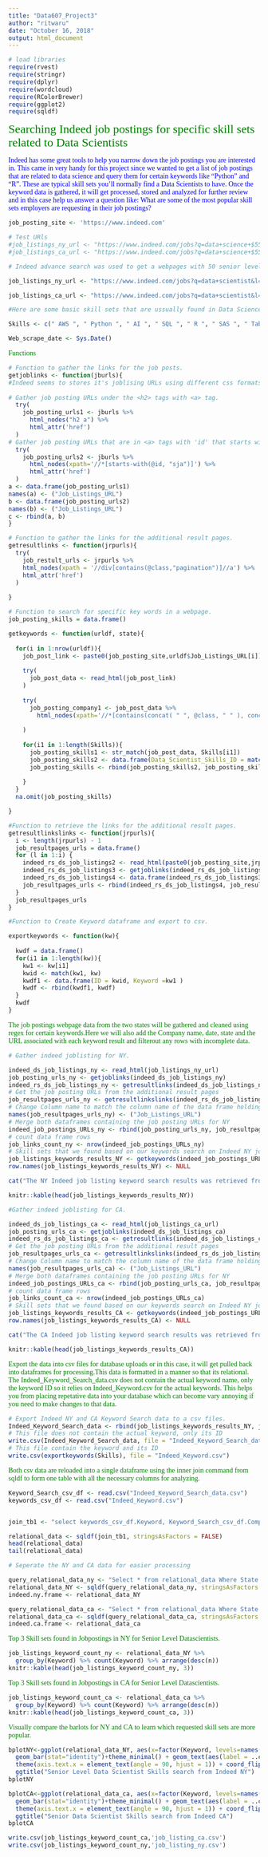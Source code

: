 ```yaml
---
title: "Data607_Project3"
author: "ritwaru"
date: "October 16, 2018"
output: html_document
---
```

```r
# load libraries
require(rvest)
require(stringr)
require(dplyr)
require(wordcloud)
require(RColorBrewer)
require(ggplot2)
require(sqldf)
```

<p><font face="verdana" color="green" font size="+2">Searching Indeed job postings for specific skill sets related to Data Scientists</font></p>

<p><font face="verdana" color="blue"> Indeed has some great tools to help you narrow down the job postings you are interested in. This came in very handy for this project since we wanted to get a list of job postings that are related to data science and query them for certain keywords like "Python" and "R". These are typical skill sets you'll normally find a Data Scientists to have. Once the keyword data is gathered, it will get processed, stored and analyzed for further review and in this case help us answer a question like: What are some of the most popular skill sets employers are requesting in their job postings?</font></p>

```r
job_posting_site <- 'https://www.indeed.com'

# Test URls
#job_listings_ny_url <- "https://www.indeed.com/jobs?q=data+science+$55,000&jt=commission&explvl=mid_level"
#job_listings_ca_url <- "https://www.indeed.com/jobs?q=data+science+$55,000&jt=commission&explvl=mid_level"

# Indeed advance search was used to get a webpages with 50 senior level data sceince job postings per page in  NY and CA. 

job_listings_ny_url <- "https://www.indeed.com/jobs?q=data+scientist&l=new+york&explvl=senior_level&limit=50"

job_listings_ca_url <- "https://www.indeed.com/jobs?q=data+scientist&l=california&explvl=senior_level&limit=50"

```


```r
#Here are some basic skill sets that are ussually found in Data Science job postings. These will be used to query our joblistings webpages.

Skills <- c(" AWS ", " Python ", " AI ", " SQL ", " R ", " SAS ", " Tableau ", " AZURE ", " SparkML ", " Shiny ", " Spark ", " Hadoop ", " Machine Learning ", " Probability ", " Statistics ")

Web_scrape_date <- Sys.Date()

```

<p><font face="verdana" color="green">Functions</font></p>

```r

# Function to gather the links for the job posts.
getjoblinks <- function(jburls){
#Indeed seems to stores it's joblising URLs using different css formats. We will attempt to get these URLs using two different html_nodes search options.
  
# Gather job posting URLs under the <h2> tags with <a> tag.
  try(
    job_posting_urls1 <- jburls %>%
      html_nodes("h2 a") %>%
      html_attr('href')
  )
# Gather job posting URLs that are in <a> tags with 'id' that starts with 'sja'.
  try(
    job_posting_urls2 <- jburls %>%
      html_nodes(xpath='//*[starts-with(@id, "sja")]') %>%
      html_attr('href')
  )
a <- data.frame(job_posting_urls1)
names(a) <- ("Job_Listings_URL")
b <- data.frame(job_posting_urls2)
names(b) <- ("Job_Listings_URL")
c <- rbind(a, b)
}

# Function to gather the links for the additional result pages.
getresultlinks <- function(jrpurls){
  try(
    job_restult_urls <- jrpurls %>%
    html_nodes(xpath = '//div[contains(@class,"pagination")]//a') %>%
    html_attr('href')
  )
  
}

# Function to search for specific key words in a webpage.
job_posting_skills = data.frame()

getkeywords <- function(urldf, state){
  
  for(i in 1:nrow(urldf)){
    job_post_link <- paste0(job_posting_site,urldf$Job_Listings_URL[i])
    
    try(
      job_post_data <- read_html(job_post_link)
    )
    
    try(
      job_posting_company1 <- job_post_data %>%
        html_nodes(xpath='//*[contains(concat( " ", @class, " " ), concat( " ", "icl-u-xs-mr--xs", " " ))]') %>% html_text()
      
    )
    
    for(i1 in 1:length(Skills)){
      job_posting_skills1 <- str_match(job_post_data, Skills[i1])
      job_posting_skills2 <- data.frame(Data_Scientist_Skills_ID = match(job_posting_skills1, Skills), Company = job_posting_company1[1], Web_scrape_date, state,job_post_link)
      job_posting_skills <- rbind(job_posting_skills2, job_posting_skills)
      
    }
  }
  na.omit(job_posting_skills)

}

#Function to retrieve the links for the additional result pages.
getresultlinkslinks <- function(jrpurls){
  i <- length(jrpurls) - 1
  job_resultpages_urls = data.frame()
  for (l in 1:i) {
    indeed_rs_ds_job_listings2 <- read_html(paste0(job_posting_site,jrpurls[l]))
    indeed_rs_ds_job_listings3 <- getjoblinks(indeed_rs_ds_job_listings2)
    indeed_rs_ds_job_listings4 <- data.frame(indeed_rs_ds_job_listings3)
    job_resultpages_urls <- rbind(indeed_rs_ds_job_listings4, job_resultpages_urls)
  }
  job_resultpages_urls
}

#Function to Create Keyword dataframe and export to csv.

exportkeywords <- function(kw){
  
  kwdf = data.frame()
  for(i1 in 1:length(kw)){
    kw1 <- kw[i1]
    kwid <- match(kw1, kw)
    kwdf1 <- data.frame(ID = kwid, Keyword =kw1 )
    kwdf <- rbind(kwdf1, kwdf)
  }
  kwdf
}

```

<p><font face="verdana" color="green">The job postings webpage data from the two states will be gathered and cleaned using regex for certain keywords.Here we will also add the Company name, date, state and the URL associated with each keyword result and filterout any rows with incomplete data.</font></p>

```r
# Gather indeed joblisting for NY.

indeed_ds_job_listings_ny <- read_html(job_listings_ny_url)
job_posting_urls_ny <- getjoblinks(indeed_ds_job_listings_ny)
indeed_rs_ds_job_listings_ny <- getresultlinks(indeed_ds_job_listings_ny)
# Get the job posting URLs from the additional result pages
job_resultpages_urls_ny <- getresultlinkslinks(indeed_rs_ds_job_listings_ny)
# Change Column name to match the column name of the data frame holding the job posting URLs of 'page 1'
names(job_resultpages_urls_ny) <- ("Job_Listings_URL")
# Merge both dataframes containing the job posting URLs for NY 
indeed_job_postings_URLs_ny <- rbind(job_posting_urls_ny, job_resultpages_urls_ny)
# count data frame rows
job_links_count_ny <- nrow(indeed_job_postings_URLs_ny)
# Skill sets that we found based on our keywords search on Indeed NY job listings are stored in a dataframe
job_listings_keywords_results_NY <- getkeywords(indeed_job_postings_URLs_ny, "NY")
row.names(job_listings_keywords_results_NY) <- NULL

cat("The NY Indeed job listing keyword search results was retrieved from ", job_links_count_ny, "joblistings webpages")

knitr::kable(head(job_listings_keywords_results_NY))

```


```r

#Gather indeed joblisting for CA.

indeed_ds_job_listings_ca <- read_html(job_listings_ca_url)
job_posting_urls_ca <- getjoblinks(indeed_ds_job_listings_ca)
indeed_rs_ds_job_listings_ca <- getresultlinks(indeed_ds_job_listings_ca)
# Get the job posting URLs from the additional result pages
job_resultpages_urls_ca <- getresultlinkslinks(indeed_rs_ds_job_listings_ca)
# Change Column name to match the column name of the data frame holding the job posting URLs of 'page 1'
names(job_resultpages_urls_ca) <- ("Job_Listings_URL")
# Merge both dataframes containing the job posting URLs for NY 
indeed_job_postings_URLs_ca <- rbind(job_posting_urls_ca, job_resultpages_urls_ca)
# count data frame rows
job_links_count_ca <- nrow(indeed_job_postings_URLs_ca)
# Skill sets that we found based on our keywords search on Indeed NY job listings are stored in a dataframe
job_listings_keywords_results_CA <- getkeywords(indeed_job_postings_URLs_ca, "CA")
row.names(job_listings_keywords_results_CA) <- NULL

cat("The CA Indeed job listing keyword search results was retrieved from ", job_links_count_ca, "joblistings webpages")

knitr::kable(head(job_listings_keywords_results_CA))
```

<p><font face="verdana" color="green">Export the data into csv files for database uploads or in this case,  it will get pulled back into dataframes for processing.This data is formatted in a manner so that its relational. The Indeed_Keyword_Search_data.csv does not contain the actual keyword name, only the keyword ID so it relies on Indeed_Keyword.csv for the actual keywords. This helps you from placing repetative data into your database which can become vary annoying if you need to make changes to that data.</font></p>

```r

# Export Indeed NY and CA Keyword Search data to a csv files.
Indeed_Keyword_Search_data <- rbind(job_listings_keywords_results_NY, job_listings_keywords_results_CA)
# This file does not contain the actual keyword, only its ID
write.csv(Indeed_Keyword_Search_data, file = "Indeed_Keyword_Search_data.csv")
# This file contain the keyword and its ID
write.csv(exportkeywords(Skills), file = "Indeed_Keyword.csv")

```


<p><font face="verdana" color="green">Both csv data are reloaded into a single dataframe using the inner join command from sqldf to form one table with all the necessary columns for analyzing.</font></p>

```r
Keyword_Search_csv_df <- read.csv("Indeed_Keyword_Search_data.csv")
keywords_csv_df <- read.csv("Indeed_Keyword.csv")


join_tb1 <- "select keywords_csv_df.Keyword, Keyword_Search_csv_df.Company, Keyword_Search_csv_df.Web_scrape_date, Keyword_Search_csv_df.State from Keyword_Search_csv_df inner join keywords_csv_df on keywords_csv_df.ID = Keyword_Search_csv_df.Data_Scientist_Skills_ID"

relational_data <- sqldf(join_tb1, stringsAsFactors = FALSE)
head(relational_data)
tail(relational_data)

# Seperate the NY and CA data for easier processing

query_relational_data_ny <- "Select * from relational_data Where State = 'NY'"
relational_data_NY <- sqldf(query_relational_data_ny, stringsAsFactors = FALSE)
indeed.ny.frame <- relational_data_NY

query_relational_data_ca <- "Select * from relational_data Where State = 'CA'"
relational_data_ca <- sqldf(query_relational_data_ca, stringsAsFactors = FALSE)
indeed.ca.frame <- relational_data_ca
```

<p><font face="verdana" color="green">Top 3 Skill sets found in Jobpostings in NY for Senior Level Datascientists.</font></p>

```r
job_listings_keyword_count_ny <- relational_data_NY %>%
  group_by(Keyword) %>% count(Keyword) %>% arrange(desc(n))
knitr::kable(head(job_listings_keyword_count_ny, 3))
```

<p><font face="verdana" color="green">Top 3 Skill sets found in Jobpostings in CA for Senior Level Datascientists.</font></p>

```r
job_listings_keyword_count_ca <- relational_data_ca %>%
  group_by(Keyword) %>% count(Keyword) %>% arrange(desc(n))
knitr::kable(head(job_listings_keyword_count_ca, 3))
```


<p><font face="verdana" color="green">Visually compare the barlots for NY and CA to learn which requested skill sets are more popular.</font></p>
```r
bplotNY<-ggplot(relational_data_NY, aes(x=factor(Keyword, levels=names(sort(table(Keyword),decreasing=FALSE))), y=1, fill = Keyword)) +
  geom_bar(stat="identity")+theme_minimal() + geom_text(aes(label = ..count.., y= ..prop..), stat= "count", vjust = -.5, colour = "black") +
  theme(axis.text.x = element_text(angle = 90, hjust = 1)) + coord_flip() +  xlab("Skills") + ylab("Count") +
  ggtitle("Senior Level Data Scientist Skills search from Indeed NY")
bplotNY

bplotCA<-ggplot(relational_data_ca, aes(x=factor(Keyword, levels=names(sort(table(Keyword),decreasing=FALSE))), y=1, fill = Keyword)) +
  geom_bar(stat="identity")+theme_minimal() + geom_text(aes(label = ..count.., y= ..prop..), stat= "count", vjust = -.5, colour = "black") +
  theme(axis.text.x = element_text(angle = 90, hjust = 1)) + coord_flip() +  xlab("Skills") + ylab("Count") +
  ggtitle("Senior Data Scientist Skills search from Indeed CA")
bplotCA
```

```r
write.csv(job_listings_keyword_count_ca,'job_listing_ca.csv')
write.csv(job_listings_keyword_count_ny,'job_listing_ny.csv')
```

